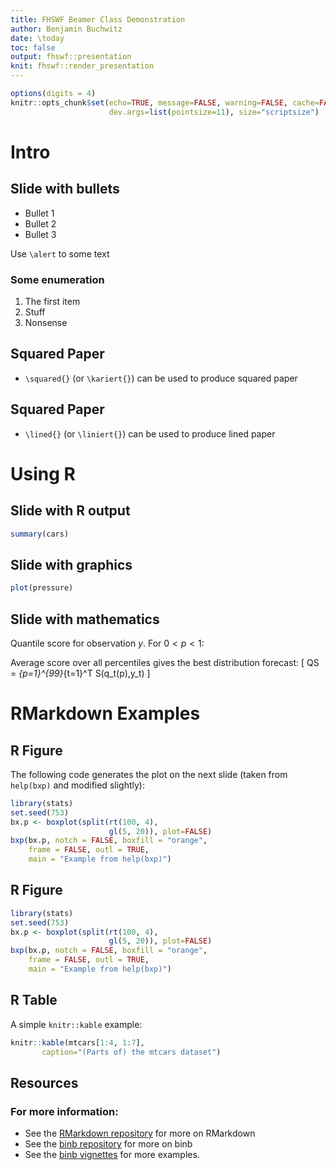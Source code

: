 ```yaml
---
title: FHSWF Beamer Class Demonstration
author: Benjamin Buchwitz
date: \today
toc: false
output: fhswf::presentation
knit: fhswf::render_presentation
---
```


```r
options(digits = 4)
knitr::opts_chunk$set(echo=TRUE, message=FALSE, warning=FALSE, cache=FALSE, 
                      dev.args=list(pointsize=11), size="scriptsize")
```

# Intro

## Slide with bullets

- Bullet 1
- Bullet 2
- Bullet 3

Use `\alert` to \alert{highlight} some text

### Some enumeration

1. The first item
1. Stuff
1. Nonsense

## Squared Paper

- `\squared{}` (or `\kariert{}`) can be used to produce squared paper

\squared{16}

## Squared Paper

- `\lined{}` (or `\liniert{}`) can be used to produce lined paper

\lined{14}

# Using R

## Slide with R output

```r
summary(cars)
```

## Slide with graphics

```r
plot(pressure)
```

## Slide with mathematics

Quantile score for observation $y$. For $0<p<1$:

\begin{block}{}
  \[
    S(y_t,q_t(p)) = \left\{
      \begin{array}{rl}
            p(y_t-q_t(p)) & \text{if $y_t \ge q_t(p)$}\\
        (1-p)(q_t(p)-y_t) & \text{if $y_t < q_t(p)$}
      \end{array}\right.
  \]
\end{block}

Average score over all percentiles gives the best distribution forecast:
\[
  QS = \frac{1}{99T}\sum_{p=1}^{99}\sum_{t=1}^T S(q_t(p),y_t)
\]

# RMarkdown Examples

## R Figure

The following code generates the plot on the next slide (taken from
`help(bxp)` and modified slightly):

\small

```r
library(stats)
set.seed(753)
bx.p <- boxplot(split(rt(100, 4),
                      gl(5, 20)), plot=FALSE)
bxp(bx.p, notch = FALSE, boxfill = "orange",
    frame = FALSE, outl = TRUE,
    main = "Example from help(bxp)")
```


## R Figure

```r
library(stats)
set.seed(753)
bx.p <- boxplot(split(rt(100, 4),
                      gl(5, 20)), plot=FALSE)
bxp(bx.p, notch = FALSE, boxfill = "orange",
    frame = FALSE, outl = TRUE,
    main = "Example from help(bxp)")
```

## R Table

A simple `knitr::kable` example:

\small

```r
knitr::kable(mtcars[1:4, 1:7],
       caption="(Parts of) the mtcars dataset")
```

## Resources

### For more information:
- See the [RMarkdown repository](https://github.com/rstudio/rmarkdown) for more on RMarkdown
- See the [binb repository](https://github.com/eddelbuettel/binb) for more on binb
- See the [binb vignettes](https://github.com/eddelbuettel/binb/vignettes) for more examples.
